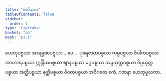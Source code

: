 ```yaml
---
title: "ဗာဝီသက"
tableOfContents: false
sidebar:
  order: 1
type: "tipitaka"
basket: "ab"
book: "p1-1"
---
```



<DynamicBreadcrumb />

<Division number="27" book="p1-1" e="ch" v="36" p="304">

<Paragraph number="180" book="p1-1">
ဟေတုပစ္စယာ အာရမ္မဏပစ္စယာ …ပေ…  ပုရေဇာတပစ္စယာ ကမ္မပစ္စယာ ဝိပါကပစ္စယာ အာဟာရပစ္စယာ ဣန္ဒြိယပစ္စယာ ဈာနပစ္စယာ မဂ္ဂပစ္စယာ သမ္ပယုတ္တပစ္စယာ ဝိပ္ပယုတ္တပစ္စယာ အတ္ထိပစ္စယာ နတ္ထိပစ္စယာ ဝိဂတပစ္စယာ အဝိဂတေ ဧကံ.

</Paragraph>
</Division>

<Paragraph number="181" type="center" book="p1-1">
ဂဏနာ ဟေတုမူလကာ.
</Paragraph>
